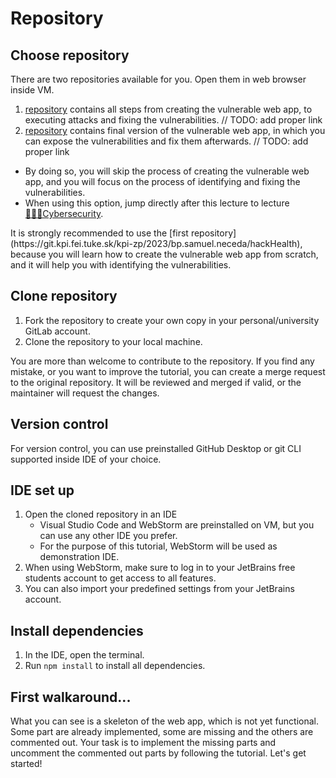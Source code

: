 
# Repository

## Choose repository

There are two repositories available for you.
Open them in web browser inside VM.

1. [repository](https://git.kpi.fei.tuke.sk/kpi-zp/2023/bp.samuel.neceda/hackHealth) contains all steps from creating the vulnerable web app, to executing attacks and fixing the
vulnerabilities. // TODO: add proper link
2. [repository](https://git.kpi.fei.tuke.sk/kpi-zp/2023/bp.samuel.neceda/hackHealth) contains final version of the vulnerable web app, in which you can expose the vulnerabilities and fix
them afterwards. // TODO: add proper link
 * By doing so, you will skip the process of creating the vulnerable web app, and you will focus on the process of
identifying and fixing the vulnerabilities.
 * When using this option, jump directly after this lecture to lecture [🕵🏼‍♂️Cybersecurity](/cybersecurity/a01).

<Callout type="warning" emoji="⚠️">
    It is strongly recommended to use the [first
    repository](https://git.kpi.fei.tuke.sk/kpi-zp/2023/bp.samuel.neceda/hackHealth), because you will learn how to
    create the vulnerable web app from
    scratch, and it will
    help you with identifying the vulnerabilities.
</Callout>


## Clone repository

1. Fork the repository to create your own copy in your personal/university GitLab account.
2. Clone the repository to your local machine.

<Callout emoji="💡">
    You are more than welcome to contribute to the repository.
    If you find any mistake, or you want to improve the tutorial, you can create a merge request to the original
    repository.
    It will be reviewed and merged if valid, or the maintainer will request the changes.
</Callout>

## Version control

For version control, you can use preinstalled GitHub Desktop or git CLI supported inside IDE of your choice.

## IDE set up

1. Open the cloned repository in an IDE
    * Visual Studio Code and WebStorm are preinstalled on VM, but you can use any other IDE you prefer.
    * For the purpose of this tutorial, WebStorm will be used as demonstration IDE.
2. When using WebStorm, make sure to log in to your JetBrains free students account to get access to all features.
3. You can also import your predefined settings from your JetBrains account.

## Install dependencies

1. In the IDE, open the terminal.
2. Run `npm install` to install all dependencies.

## First walkaround...

<Callout type="info" emoji="ℹ️">
  What you can see is a skeleton of the web app, which is not yet functional.
Some part are already implemented, some are missing and the others are commented out.
Your task is to implement the missing parts and uncomment the commented out parts by following the tutorial.
Let's get started!
</Callout>


